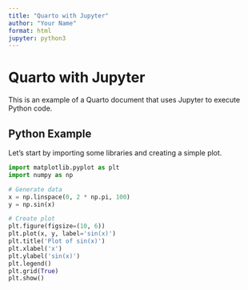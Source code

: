```yaml
---
title: "Quarto with Jupyter"
author: "Your Name"
format: html
jupyter: python3
---
```


# Quarto with Jupyter

This is an example of a Quarto document that uses Jupyter to execute Python code.

## Python Example

Let's start by importing some libraries and creating a simple plot.

```python
import matplotlib.pyplot as plt
import numpy as np

# Generate data
x = np.linspace(0, 2 * np.pi, 100)
y = np.sin(x)

# Create plot
plt.figure(figsize=(10, 6))
plt.plot(x, y, label='sin(x)')
plt.title('Plot of sin(x)')
plt.xlabel('x')
plt.ylabel('sin(x)')
plt.legend()
plt.grid(True)
plt.show()
```
